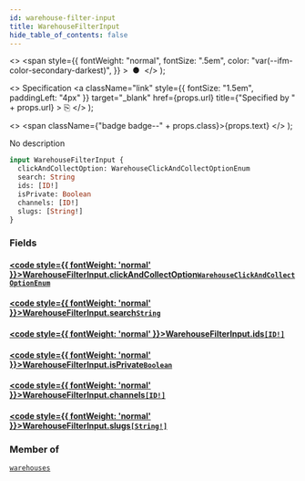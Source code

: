 ```yaml
---
id: warehouse-filter-input
title: WarehouseFilterInput
hide_table_of_contents: false
---
```


  <>
    <span
      style={{
        fontWeight: "normal",
        fontSize: ".5em",
        color: "var(--ifm-color-secondary-darkest)",
      }}
    >
      &nbsp;●&nbsp;
    </span>
  </>
);

  <>
    Specification
    <a
      className="link"
      style={{ fontSize: "1.5em", paddingLeft: "4px" }}
      target="\_blank"
      href={props.url}
      title={"Specified by " + props.url}
    >
      ⎘
    </a>
  </>
);

  <>
    <span className={"badge badge--" + props.class}>{props.text}</span>
  </>
);

No description

```graphql
input WarehouseFilterInput {
  clickAndCollectOption: WarehouseClickAndCollectOptionEnum
  search: String
  ids: [ID!]
  isPrivate: Boolean
  channels: [ID!]
  slugs: [String!]
}
```

### Fields

#### [<code style={{ fontWeight: 'normal' }}>WarehouseFilterInput.<b>clickAndCollectOption</b></code>](#)<Bullet />[`WarehouseClickAndCollectOptionEnum`](../../api-reference/products/enums/warehouse-click-and-collect-option-enum) <Badge class="secondary" text="enum"/> <Badge class="secondary" text="products"/>

>

#### [<code style={{ fontWeight: 'normal' }}>WarehouseFilterInput.<b>search</b></code>](#)<Bullet />[`String`](../../api-reference/miscellaneous/scalars/string) <Badge class="secondary" text="scalar"/> <Badge class="secondary" text="miscellaneous"/>

>

#### [<code style={{ fontWeight: 'normal' }}>WarehouseFilterInput.<b>ids</b></code>](#)<Bullet />[`[ID!]`](../../api-reference/miscellaneous/scalars/id) <Badge class="secondary" text="list"/> <Badge class="secondary" text="scalar"/> <Badge class="secondary" text="miscellaneous"/>

>

#### [<code style={{ fontWeight: 'normal' }}>WarehouseFilterInput.<b>isPrivate</b></code>](#)<Bullet />[`Boolean`](../../api-reference/miscellaneous/scalars/boolean) <Badge class="secondary" text="scalar"/> <Badge class="secondary" text="miscellaneous"/>

>

#### [<code style={{ fontWeight: 'normal' }}>WarehouseFilterInput.<b>channels</b></code>](#)<Bullet />[`[ID!]`](../../api-reference/miscellaneous/scalars/id) <Badge class="secondary" text="list"/> <Badge class="secondary" text="scalar"/> <Badge class="secondary" text="miscellaneous"/>

>

#### [<code style={{ fontWeight: 'normal' }}>WarehouseFilterInput.<b>slugs</b></code>](#)<Bullet />[`[String!]`](../../api-reference/miscellaneous/scalars/string) <Badge class="secondary" text="list"/> <Badge class="secondary" text="scalar"/> <Badge class="secondary" text="miscellaneous"/>

>

### Member of

[`warehouses`](../../api-reference/products/queries/warehouses) <Badge class="secondary" text="query"/>
